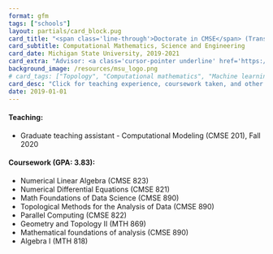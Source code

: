 ```yaml
---
format: gfm
tags: ["schools"]
layout: partials/card_block.pug
card_title: "<span class='line-through'>Doctorate in CMSE</span> (Transferred)"
card_subtitle: Computational Mathematics, Science and Engineering
card_date: Michigan State University, 2019-2021
card_extra: "Advisor: <a class='cursor-pointer underline' href='https://www.joperea.com/' style='color: #0000EE;'>Jose Perea</a>"
background_image: /resources/msu_logo.png
# card_tags: ["Topology", "Computational mathematics", "Machine learning"]
card_desc: "Click for teaching experience, coursework taken, and other details..." 
date: 2019-01-01
---
```



:::{.flex .items-center .px-2 .py-1 .bg-gray-100}
<h4 class="font-bold"> Teaching: </h4>
:::

:::{.lisc-desc .p-2 .bg-white-100  .text-sm .space-y-2 }
- Graduate teaching assistant - Computational Modeling (CMSE 201), Fall 2020 
:::


:::{.flex .items-center .px-2 .py-1 .bg-gray-100}
<h4 class="font-bold"> Coursework (GPA: 3.83): </h4>
:::

:::{.p-2 .bg-white-100 .lisc-desc .text-sm .space-y-2 }
- Numerical Linear Algebra (CMSE 823)
- Numerical Differential Equations (CMSE 821)
- Math Foundations of Data Science (CMSE 890)
- Topological Methods for the Analysis of Data (CMSE 890)
- Parallel Computing (CMSE 822)
- Geometry and Topology II (MTH 869)
- Mathematical foundations of analysis (CMSE 890)
- Algebra I (MTH 818)
:::


<!-- <div class="p-2 overflow-auto px-4 py-2 bg-white-100">   -->


